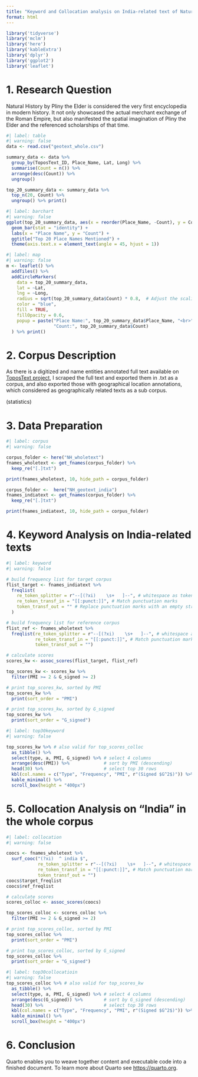 ```yaml
---
title: "Keyword and Collocation analysis on India-related text of Natural History"
format: html
---
```


```r
library('tidyverse')
library('mclm')
library('here')
library('kableExtra')
library('dplyr')
library('ggplot2')
library('leaflet')
```

# 1. Research Question

Natural History by Pliny the Elder is considered the very first encyclopedia in modern history. It not only showcased the actual merchant exchange of the Roman Empire, but also manifested the spatial imagination of Pliny the Elder and the referenced scholarships of that time.

```r
#| label: table
#| warning: false
data <- read.csv("geotext_whole.csv")

summary_data <- data %>%
  group_by(ToposText_ID, Place_Name, Lat, Long) %>%
  summarise(Count = n()) %>%
  arrange(desc(Count)) %>%
  ungroup()

top_20_summary_data <- summary_data %>%
  top_n(20, Count) %>%
  ungroup() %>% print()

```

```r
#| label: barchart
#| warning: false
ggplot(top_20_summary_data, aes(x = reorder(Place_Name, -Count), y = Count)) +
  geom_bar(stat = "identity") +
  labs(x = "Place Name", y = "Count") +
  ggtitle("Top 20 Place Names Mentioned") +
  theme(axis.text.x = element_text(angle = 45, hjust = 1))
```

```r
#| label: map
#| warning: false
m <- leaflet() %>%
  addTiles() %>%
  addCircleMarkers(
    data = top_20_summary_data,
    lat = ~Lat,
    lng = ~Long,
    radius = sqrt(top_20_summary_data$Count) * 0.8,  # Adjust the scaling factor as needed
    color = "blue",
    fill = TRUE,
    fillOpacity = 0.6,
    popup = paste("Place Name:", top_20_summary_data$Place_Name, "<br>",
                  "Count:", top_20_summary_data$Count)
  ) %>% print()

```

# 2. Corpus Description

As there is a digitized and name entities annotated full text available on [ToposText project](https://topostext.org/work/148 "Check Natural History on ToposText"), I scraped the full text and exported them in .txt as a corpus, and also exported those with geographical location annotations, which considered as geographically related texts as a sub corpus.

(statistics)

# 3. Data Preparation

```r
#| label: corpus
#| warning: false

corpus_folder <- here("NH_wholetext")
fnames_wholetext <- get_fnames(corpus_folder) %>% 
  keep_re("[.]txt")

print(fnames_wholetext, 10, hide_path = corpus_folder)

corpus_folder <-  here("NH_geotext_india")
fnames_indiatext <- get_fnames(corpus_folder) %>% 
  keep_re("[.]txt")

print(fnames_indiatext, 10, hide_path = corpus_folder)
```

# 4. Keyword Analysis on India-related texts

```r
#| label: keyword
#| warning: false

# build frequency list for target corpus
flist_target <- fnames_indiatext %>%
  freqlist(
    re_token_splitter = r"--[(?xi)    \s+   ]--", # whitespace as token splitter
    re_token_transf_in = "[[:punct:]]", # Match punctuation marks
    token_transf_out = "" # Replace punctuation marks with an empty string
  )

# build frequency list for reference corpus
flist_ref <- fnames_wholetext %>%
  freqlist(re_token_splitter = r"--[(?xi)    \s+   ]--", # whitespace as token splitter
           re_token_transf_in = "[[:punct:]]", # Match punctuation marks
           token_transf_out = "") 

# calculate scores
scores_kw <- assoc_scores(flist_target, flist_ref)

top_scores_kw <- scores_kw %>% 
  filter(PMI >= 2 & G_signed >= 2)

# print top_scores_kw, sorted by PMI
top_scores_kw %>%
  print(sort_order = "PMI")

# print top_scores_kw, sorted by G_signed
top_scores_kw %>%
  print(sort_order = "G_signed")
```

```r
#| label: top30keyword
#| warning: false

top_scores_kw %>% # also valid for top_scores_colloc
  as_tibble() %>%
  select(type, a, PMI, G_signed) %>% # select 4 columns
  arrange(desc(PMI)) %>%             # sort by PMI (descending) 
  head(30) %>%                       # select top 30 rows
  kbl(col.names = c("Type", "Frequency", "PMI", r"(Signed $G^2$)")) %>% 
  kable_minimal() %>% 
  scroll_box(height = "400px")
```

# 5. Collocation Analysis on "India" in the whole corpus

```r
#| label: collocation
#| warning: false

coocs <- fnames_wholetext %>% 
  surf_cooc("(?xi)  ^ india $", 
            re_token_splitter = r"--[(?xi)    \s+   ]--", # whitespace as token splitter
            re_token_transf_in = "[[:punct:]]", # Match punctuation marks
            token_transf_out = "")
coocs$target_freqlist
coocs$ref_freqlist

# calculate scores
scores_colloc <- assoc_scores(coocs)

top_scores_colloc <- scores_colloc %>% 
  filter(PMI >= 2 & G_signed >= 2)

# print top_scores_colloc, sorted by PMI
top_scores_colloc %>%
  print(sort_order = "PMI")

# print top_scores_colloc, sorted by G_signed
top_scores_colloc %>%
  print(sort_order = "G_signed")
```

```r
#| label: top30collocatioin
#| warning: false
top_scores_colloc %>% # also valid for top_scores_kw
  as_tibble() %>%
  select(type, a, PMI, G_signed) %>% # select 4 columns
  arrange(desc(G_signed)) %>%        # sort by G_signed (descending)  
  head(30) %>%                       # select top 30 rows
  kbl(col.names = c("Type", "Frequency", "PMI", r"(Signed $G^2$)")) %>% 
  kable_minimal() %>% 
  scroll_box(height = "400px")
```

# 6. Conclusion

Quarto enables you to weave together content and executable code into a finished document. To learn more about Quarto see <https://quarto.org>.
